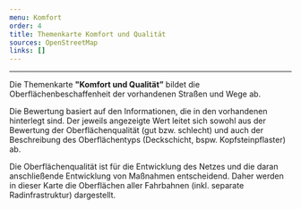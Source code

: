 ```yaml
---
menu: Komfort
order: 4
title: Themenkarte Komfort und Qualität
sources: OpenStreetMap
links: []
---
```

---

Die Themenkarte **"Komfort und Qualität”** bildet die Oberflächenbeschaffenheit der vorhandenen Straßen und Wege ab.&#x20;

Die Bewertung basiert auf den Informationen, die in den vorhandenen <TextLinkArrow href="https://www.openstreetmap.org/#map=14/52.3436/13.6271" display="OpenStreetMap" external /> hinterlegt sind. Der jeweils angezeigte Wert leitet sich sowohl aus der Bewertung der Oberflächenqualität (gut bzw. schlecht) und auch der Beschreibung des Oberflächentyps (Deckschicht, bspw. Kopfsteinpflaster) ab.

Die Oberflächenqualität ist für die Entwicklung des Netzes und die daran anschließende Entwicklung von Maßnahmen entscheidend. Daher werden in dieser Karte die Oberflächen aller Fahrbahnen (inkl. separate Radinfrastruktur) dargestellt.&#x20;

